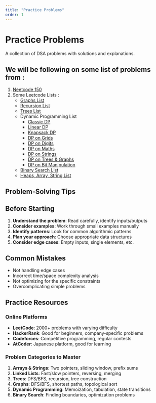 ```yaml
---
title: "Practice Problems"
order: 1
---
```


# Practice Problems

A collection of DSA problems with solutions and explanations.

## We will be following on some list of problems from : 
1. [Neetcode 150](https://neetcode.io/practice)
<!-- 2. [CCPD Problems List](https://ccpd.io/problems) -->
2. Some Leetcode Lists : 
    - [Graphs List](https://leetcode.com/problem-list/r3wkcrvh/)
    - [Recursion List](https://leetcode.com/problem-list/pvzikqdr/)
    - [Trees List](https://leetcode.com/problem-list/pvzsm5jg/)
    - Dynamic Programming List
      - [Classic DP](https://leetcode.com/problem-list/9cgl8v8c/)
      - [Linear DP](https://leetcode.com/problem-list/9cglvrfs/)
      - [Knapsack DP](https://leetcode.com/problem-list/9cgll6z7/)
      - [DP on Grids](https://leetcode.com/problem-list/9cgl3ati/)
      - [DP on Digits](https://leetcode.com/problem-list/9cgl69lg/)
      - [DP on Maths](https://leetcode.com/problem-list/9cglt0q2/)
      - [DP on Strings](https://leetcode.com/problem-list/9cgldby3/) 
      - [DP on Trees & Graphs](https://leetcode.com/problem-list/9cgl011m/)
      - [DP on Bit Manipulation](https://leetcode.com/problem-list/9cglui66/)
    - [Binary Search List](https://leetcode.com/problem-list/pvzlmu3g/)
    - [Heaps, Array, String List](https://leetcode.com/problem-list/pvz3oar6/)


## Problem-Solving Tips

::: {.callout-tip}
## Before Starting
1. **Understand the problem**: Read carefully, identify inputs/outputs
2. **Consider examples**: Work through small examples manually
3. **Identify patterns**: Look for common algorithmic patterns
4. **Plan your approach**: Choose appropriate data structures
5. **Consider edge cases**: Empty inputs, single elements, etc.
:::

::: {.callout-warning}
## Common Mistakes
- Not handling edge cases
- Incorrect time/space complexity analysis
- Not optimizing for the specific constraints
- Overcomplicating simple problems
:::

## Practice Resources

### Online Platforms
- **LeetCode**: 2000+ problems with varying difficulty
- **HackerRank**: Good for beginners, company-specific problems
- **Codeforces**: Competitive programming, regular contests
- **AtCoder**: Japanese platform, good for learning

### Problem Categories to Master
1. **Arrays & Strings**: Two pointers, sliding window, prefix sums
2. **Linked Lists**: Fast/slow pointers, reversing, merging
3. **Trees**: DFS/BFS, recursion, tree construction
4. **Graphs**: DFS/BFS, shortest paths, topological sort
5. **Dynamic Programming**: Memoization, tabulation, state transitions
6. **Binary Search**: Finding boundaries, optimization problems 